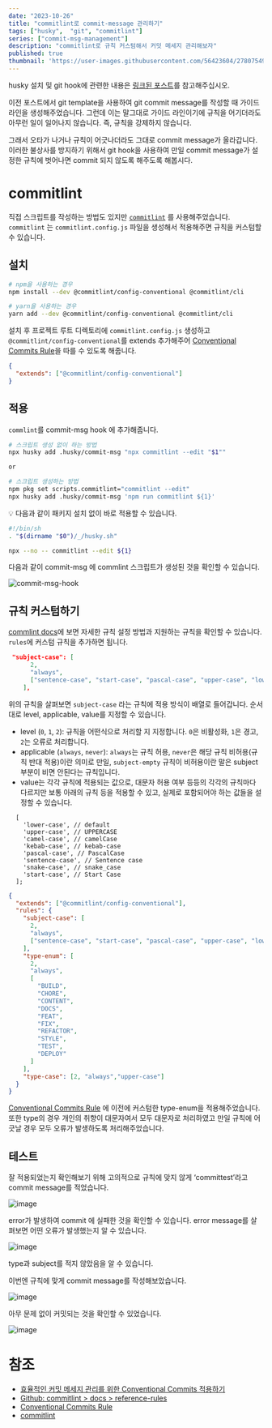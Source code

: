 ```yaml
---
date: "2023-10-26"
title: "commitlint로 commit-message 관리하기"
tags: ["husky",  "git", "commitlint"]
series: ["commit-msg-management"]
description: "commitlint로 규칙 커스텀해서 커밋 메세지 관리해보자"
published: true
thumbnail: 'https://user-images.githubusercontent.com/56423604/278075494-8932e44f-b2ea-49d8-8c5d-c1b2805fd0ab.png'
---
```


husky 설치 및 git hook에 관련한 내용은 [링크된 포스트](https://coyo-hm.github.io/post/husky-git-hook)를 참고해주십시오.

이전 포스트에서 git template을 사용하여 git commit message를 작성할 때 가이드 라인을 생성해주었습니다. 그런데 이는 말그대로 가이드 라인이기에 규칙을 어기더라도 아무런 일이 일어나지 않습니다. 즉, 규칙을 강제하지 않습니다.

그래서 오타가 나거나 규칙이 어긋나더라도 그대로 commit message가 올라갑니다. 이러한 불상사를 방지하기 위해서 git hook을 사용하여 만일 commit message가 설정한 규칙에 벗어나면 commit 되지 않도록 해주도록 해봅시다.

# commitlint

직접 스크립트를 작성하는 방법도 있지만 [`commitlint`](https://commitlint.js.org/#/) 를 사용해주었습니다. `commitlint` 는 `commitlint.config.js` 파일을 생성해서 적용해주면 규칙을 커스텀할 수 있습니다.

## 설치

  ```bash
  # npm을 사용하는 경우
  npm install --dev @commitlint/config-conventional @commitlint/cli

  # yarn을 사용하는 경우
  yarn add --dev @commitlint/config-conventional @commitlint/cli
  ```

설치 후 프로젝트 루트 디렉토리에 `commitlint.config.js` 생성하고 `@commitlint/config-conventional`를 extends 추가해주어 [Conventional Commits Rule](https://www.conventionalcommits.org/en/v1.0.0/)을 따를 수 있도록 해줍니다.

```json
{
  "extends": ["@commitlint/config-conventional"]
}
```

## 적용

`commlint`를 commit-msg hook 에 추가해줍니다.

  ```bash
  # 스크립트 생성 없이 하는 방법
  npx husky add .husky/commit-msg "npx commitlint --edit "$1""

  or

  # 스크립트 생성하는 방법
  npm pkg set scripts.commitlint="commitlint --edit"
  npx husky add .husky/commit-msg 'npm run commitlint ${1}'
  ```

<aside>
  💡 다음과 같이 패키지 설치 없이 바로 적용할 수 있습니다.

  ```bash
  #!/bin/sh
  . "$(dirname "$0")/_/husky.sh"

  npx --no -- commitlint --edit ${1}
  ```

</aside>

다음과 같이 commit-msg 에 commlint 스크립트가 생성된 것을 확인할 수 있습니다.

![commit-msg-hook](https://user-images.githubusercontent.com/56423604/278076031-666343a5-4391-465c-a204-7508df2fe80a.png)

## 규칙 커스텀하기

[commlint docs](https://github.com/conventional-changelog/commitlint/blob/master/docs/reference-rules.md)에 보면 자세한 규칙 설정 방법과 지원하는 규칙을 확인할 수 있습니다. `rules`에 커스텀 규칙을 추가하면 됩니다.

```json
 "subject-case": [
      2,
      "always",
      ["sentence-case", "start-case", "pascal-case", "upper-case", "lower-case"]
    ],
```

위의 규칙을 살펴보면 `subject-case` 라는 규칙에 적용 방식이 배열로 들어갑니다. 순서대로 level, applicable, value를 지정할 수 있습니다.

- level (`0`, `1`, `2`): 규칙을 어떤식으로 처리할 지 지정합니다. `0`은 비활성화, `1`은 경고, `2`는 오류로 처리합니다.
- applicable (`always`, `never`): `always`는 규칙 허용, `never`은 해당 규칙 비허용(규칙 반대 적용)이란 의미로 만일, `subject-empty` 규칙이 비허용이란 말은 subject 부분이 비면 안된다는 규칙입니다.
- value는 각각 규칙에 적용되는 값으로, 대문자 허용 여부 등등의 각각의 규칙마다 다르지만 보통 아래의 규칙 등을 적용할 수 있고, 실제로 포함되어야 하는 값들을 설정할 수 있습니다.

```
  [
    'lower-case', // default
    'upper-case', // UPPERCASE
    'camel-case', // camelCase
    'kebab-case', // kebab-case
    'pascal-case', // PascalCase
    'sentence-case', // Sentence case
    'snake-case', // snake_case
    'start-case', // Start Case
  ];
```


```json
{
  "extends": ["@commitlint/config-conventional"],
  "rules": {
    "subject-case": [
      2,
      "always",
      ["sentence-case", "start-case", "pascal-case", "upper-case", "lower-case"]
    ],
    "type-enum": [
      2,
      "always",
      [
        "BUILD",
        "CHORE",
        "CONTENT",
        "DOCS",
        "FEAT",
        "FIX",
        "REFACTOR",
        "STYLE",
        "TEST",
        "DEPLOY"
      ]
    ],
    "type-case": [2, "always","upper-case"]
  }
}
```

[Conventional Commits Rule](https://www.conventionalcommits.org/en/v1.0.0/) 에 이전에 커스텀한 type-enum을 적용해주었습니다. 또한 type의 경우 개인의 취향이 대문자여서 모두 대문자로 처리하였고 만일 규칙에 어긋날 경우 모두 오류가 발생하도록 처리해주었습니다.

## 테스트

잘 적용되었는지 확인해보기 위해 고의적으로 규칙에 맞지 않게 ‘committest’라고 commit message를 적었습니다.

![image](https://github.com/COYO-HM/COYO-HM.github.io/assets/56423604/059bcd54-0e45-46db-8da4-7a0c5f138c5c)

error가 발생하여 commit 에 실패한 것을 확인할 수 있습니다. error message를 살펴보면 어떤 오류가 발생했는지 알 수 있습니다.

![image](https://github.com/COYO-HM/COYO-HM.github.io/assets/56423604/983f5eb4-a355-4f50-9fa0-481f79c8e4fa)

type과 subject를 적지 않았음을 알 수 있습니다.

이번엔 규칙에 맞게 commit message를 작성해보았습니다.

![image](https://github.com/COYO-HM/COYO-HM.github.io/assets/56423604/15369756-b994-4e47-9e93-c132fc745d82)

아무 문제 없이 커밋되는 것을 확인할 수 있었습니다.

![image](https://github.com/COYO-HM/COYO-HM.github.io/assets/56423604/aabfb190-5ab3-4a26-b330-6af0002dbcd5)


# 참조

- [효율적인 커밋 메세지 관리를 위한 Conventional Commits 적용하기](https://blog.flynnpark.dev/13)
- [Github: commitlint > docs > reference-rules](https://github.com/conventional-changelog/commitlint/blob/master/docs/reference-rules.md)
- [Conventional Commits Rule](https://www.conventionalcommits.org/en/v1.0.0/)
- [commitlint](https://commitlint.js.org/#/)